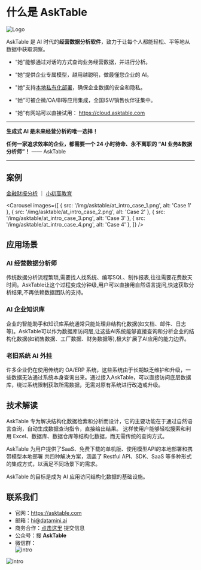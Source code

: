 
# 什么是 AskTable


<div className="img-center small">
  <img src="/img/asktable/at_logo.png" alt="Logo" />
</div>



AskTable 是 AI 时代的**经营数据分析软件**，致力于让每个人都能轻松、平等地从数据中获取洞察。

- “她”能够通过对话的方式查询业务经营数据，并进行分析。

- “她”提供企业专属模型，越用越聪明，做最懂您企业的 AI。

- "她"支持[本地私有化部署](/docs/pricing-and-deployment/private-deployment-all-in-one)，确保企业数据的安全和隐私。
  
- “她”可被企微/OA/BI等应用集成，全国ISV/销售伙伴征集中。
  
- “她”有网站可以直接试用： https://cloud.asktable.com 


---
**生成式 AI 是未来经营分析的唯一选择！**

**任何一家追求效率的企业，都需要一个 24 小时待命、永不离职的 “AI 业务&数据分析师”！**  —— AskTable

---


## 案例


[金融财报分析](/docs/customer-cases/financial-insights) ｜ [小初高教育](/docs/customer-cases/educational-excellence)  


<Carousel 
  images={[
    { src: '/img/asktable/at_intro_case_1.png', alt: 'Case 1' },
    { src: '/img/asktable/at_intro_case_2.png', alt: 'Case 2' },
    { src: '/img/asktable/at_intro_case_3.png', alt: 'Case 3' },
    { src: '/img/asktable/at_intro_case_4.png', alt: 'Case 4' },
  ]}
/>


## 应用场景

### **AI 经营数据分析师**

传统数据分析流程繁琐,需要找人找系统、编写SQL、制作报表,往往需要花费数天时间。AskTable让这个过程变成分钟级,用户可以直接用自然语言提问,快速获取分析结果,不再依赖数据团队的支持。

### **AI 企业知识库**

企业的智能助手和知识库系统通常只能处理非结构化数据(如文档、邮件、日志等)。AskTable可以作为数据库访问层,让这些AI系统能够直接查询和分析企业的结构化数据(如销售数据、工厂数据、财务数据等),极大扩展了AI应用的能力边界。

### **老旧系统 AI 外挂**

许多企业仍在使用传统的 OA/ERP 系统，这些系统由于长期缺乏维护和升级，一些数据无法通过系统本身查询出来。通过接入AskTable，可以直接访问底层数据库，绕过系统限制获取所需数据，无需对原有系统进行改造或升级。


## 技术解读

AskTable 专为解决结构化数据检索和分析而设计，它的主要功能在于通过自然语言查询，自动生成数据查询指令，直接给出结果。 这样使用户能够轻松搜索和利用 Excel、数据库、数据仓库等结构化数据，而无需传统的查询方式。 

AskTable 为用户提供了SaaS、免费下载的单机版、使用模型API的本地部署和携带模型本地部署 共四种解决方案，涵盖了 Restful API、SDK、SaaS 等多种形式的集成方式，以满足不同场景下的需求。

AskTable 的目标是成为 AI 应用访问结构化数据的基础设施。



## 联系我们

- 官网：https://asktable.com
- 邮箱：hi@datamini.ai
- 商务合作：[点击这里](https://datamini.feishu.cn/share/base/form/shrcnN0w5jjFDQ40GSuE8XHVRMf) 提交信息
- 公众号：搜 **AskTable**
- 微信群：
  <div className="img-center medium">
    <img src="/img/asktable/at_intro_wx_group.jpg" alt="intro" />
  </div>


<div className="img-center large">
  <img src="/img/asktable/at_intro_1_page.png" alt="intro" />
</div>
